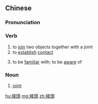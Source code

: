 {{also|接头}}
==Chinese==
{{zh-forms|s=接头}}

===Pronunciation===
{{zh-pron
|m=jiētóu
|c=zip3 tau4
|mn=chiap-thâu
|cat=v,n
}}

===Verb===
{{zh-verb}}

# to [[join]] two objects together with a joint
# to [[establish]] [[contact]] {{gloss|especially under clandestine circumstances}}
# {{lb|zh|slang|regional}} to be [[familiar]] with; to be [[aware]] of

===Noun===
{{zh-noun}}

# [[joint]] {{gloss|object used to join two long objects together}}

[[hu:接頭]]
[[mg:接頭]]
[[zh:接頭]]